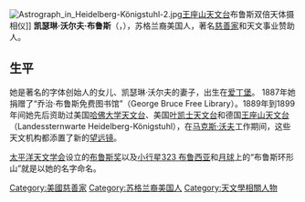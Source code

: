 {{expand|time=2015-05-01T08:11:19+00:00}}
[[Image:Astrograph_in_Heidelberg-Königstuhl-2.jpg|thumb]][[王座山天文台|王座山天文台]]布鲁斯双倍天体摄相仪]]
'''凯瑟琳·沃尔夫·布鲁斯'''（{{lang-en|'''Catherine Wolfe Bruce'''}}，{{bd|1816年|1月22日|1900年|3月13日}}），苏格兰裔美国人，著名[[慈善家|慈善家]]和天文事业赞助人。

== 生平 ==
她是著名的字体创始人{{link-en|布鲁斯·乔治|George Bruce (industrialist)}}的女儿、凯瑟琳·沃尔夫的妻子，出生在[[爱丁堡|爱丁堡]]。 1887年她捐赠了“乔治·布鲁斯免费图书馆”（George Bruce Free Library）。1889年到1899年间她先后资助过美国[[哈佛大学天文台|哈佛大学天文台]]、美国[[叶凯士天文台|叶凯士天文台]]和德国[[王座山天文台|王座山天文台]]（Landessternwarte Heidelberg-Königstuhl），在[[马克斯·沃夫|马克斯·沃夫]]工作期间，这些天文机构都添置了新的[[望远镜|望远镜]]。

[[太平洋天文学会|太平洋天文学会]]设立的[[布鲁斯奖|布鲁斯奖]]以及[[小行星|小行星]][[小行星323|323 布鲁西亚]]和[[月球|月球]]上的“布鲁斯环形山”就是以她的名字命名。

{{Authority control}}

{{DEFAULTSORT:Bruce, Catherine Wolfe}}
[[Category:美國慈善家|Category:美國慈善家]]
[[Category:苏格兰裔美国人|Category:苏格兰裔美国人]]
[[Category:天文學相關人物|Category:天文學相關人物]]

{{Astronomy-stub}}